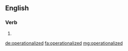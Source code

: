 ==English==

===Verb===
{{head|en}}

# {{en-past of|operationalize}}

[[de:operationalized]]
[[fa:operationalized]]
[[mg:operationalized]]
